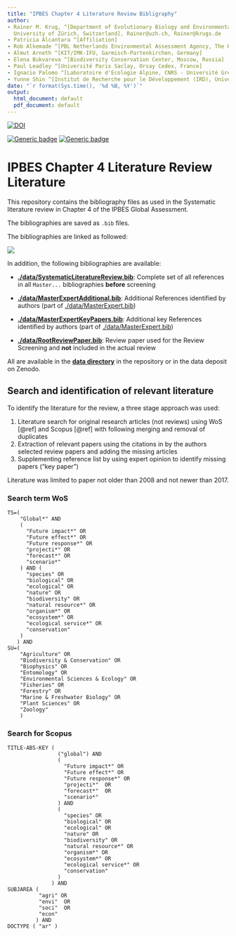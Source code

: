 ```yaml
---
title: "IPBES Chapter 4 Literature Review Bibligraphy"
author:
- Rainer M. Krug, ^[Department of Evolutionary Biology and Environmental Studies,
  University of Zürich, Switzerland], Rainer@uzh.ch, Rainer@krugs.de
- Patricia Alcantara ^[Affiliation]
- Rob Alkemade ^[PBL Netherlands Environmental Assessment Agency, The Hague, Netherlands]
- Almut Arneth ^[KIT/IMK-IFU, Garmisch-Partenkirchen, Germany]
- Elena Bukvareva ^[Biodiversity Conservation Center, Moscow, Russia]
- Paul Leadley ^[Université Paris Saclay, Orsay Cedex, France]
- Ignacio Palomo ^[Laboratoire d'Ecologie Alpine, CNRS - Université Grenoble Alps, Grenoble, France] ^[Basque Centre for Climate Change (BC3), Leioa, Spain]
- Yunne Shin ^[Institut de Recherche pour le Développement (IRD), Université de Montpellier, CNRS, Montpellier France]
date: "`r format(Sys.time(), '%d %B, %Y')`"
output: 
  html_document: default
  pdf_document: default
---
```

 
[![DOI](https://zenodo.org/badge/DOI/10.5281/zenodo.3603072.svg)](https://doi.org/10.5281/zenodo.3603072)

[![Generic badge](https://img.shields.io/badge/github-repo-<COLOR>.svg)](https://github.com/rkrug/LargeScaleLiteratureReview_DataDeposit)
[![Generic badge](https://img.shields.io/badge/github-website-<COLOR>.svg)](https://rkrug.github.io/LargeScaleLiteratureReview_DataDeposit/index.html)


# IPBES Chapter 4 Literature Review Literature

This repository contains the bibliography files as used in the Systematic literature review in Chapter 4 of the IPBES Global Assessment.

The bibliographies are saved as `.bib` files. 

The bibliographies are linked as followed:

![](./figs/roses_flowchart.svg)

In addition, the following bibliographies are available:

* **[./data/SystematicLiteratureReview.bib](./data/SystematicLiteratureReview.bib)**: Complete set of all references in all `Master...` bibliographies **before** screening

* **[./data/MasterExpertAdditional.bib](./data/MasterExpertAdditional.bib)**: Additional References identified by authors (part of [./data/MasterExpert.bib](/data/MasterExpert.bib))
* **[./data/MasterExpertKeyPapers.bib](./data/MasterExpertKeyPapers.bib)**: Additional key References identified by authors (part of [./data/MasterExpert.bib](/data/MasterExpert.bib))

* **[./data/RootReviewPaper.bib](./data/RootReviewPaper.bib)**: Review paper used for the Review Screening and **not** included in the actual review

All are available in the **[data directory](https://github.com/rkrug/LargeScaleLiteratureReview_DataDeposit/tree/master/docs/data)** in the repository or in the data deposit on Zenodo.


## Search and identification of relevant literature

To identify the literature for the review, a three stage approach was used:

1. Literature search for original research articles (not reviews) using WoS [@ref] and Scopus [@ref] with following merging and removal of duplicates
2. Extraction of relevant papers using the citations in by the authors selected review papers and adding the missing articles
3. Supplementing reference list by using expert opinion to identify missing papers ("key paper")

Literature was limited to paper not older than 2008 and not newer than 2017.

### Search term WoS

```
TS=(
    "Global*" AND
    (
      "Future impact*" OR
      "Future effect*" OR
      "Future response*" OR
      "projecti*" OR
      "forecast*" OR
      "scenario*"
    ) AND (
      "species" OR
      "biological" OR
      "ecological" OR
      "nature" OR
      "biodiversity" OR
      "natural resource*" OR
      "organism*" OR
      "ecosystem*" OR
      "ecological service*" OR
      "conservation"
    )
   ) AND
SU=(
    "Agriculture" OR
    "Biodiversity & Conservation" OR
    "Biophysics" OR
    "Entomology" OR
    "Environmental Sciences & Ecology" OR
    "Fisheries" OR
    "Forestry" OR
    "Marine & Freshwater Biology" OR
    "Plant Sciences" OR
    "Zoology"
    )
```

### Search for Scopus

```
TITLE-ABS-KEY (
                ("global") AND
                (
                  "Future impact*" OR
                  "Future effect*" OR
                  "Future response*" OR
                  "projecti*"  OR
                  "forecast*"  OR
                  "scenario*"
                ) AND
                (
                  "species" OR
                  "biological" OR
                  "ecological" OR
                  "nature" OR
                  "biodiversity" OR
                  "natural resource*" OR
                  "organism*" OR
                  "ecosystem*" OR
                  "ecological service*" OR
                  "conservation"
                )
              ) AND
SUBJAREA (
          "agri" OR
          "envi"  OR
          "soci"  OR
          "econ"
         ) AND
DOCTYPE ( "ar" )
```


<!-- 

## 1. Raw results from Systematic Literature Search (SLR)
* **[./data/raw_WoS.bib](./data/raw_WoS.bib)**: References returned from the Web of Science SLR 
* **[./data/raw_Scopus.bib](./data/raw_Scopus.bib)**: References returned from the Scopus SLR 
* **[./data/raw_Scopus_WoS_merged.bib](./data/raw_Scopus_WoS_merged.bib)**: Merged and duplicates removed from SLRs



### 2.1. Master SLR
* **[./data/MasterSystematic.bib](./data/MasterSystematic.bib)**: References from SLR after date screening

### 2.2. Master experts
* **[./data/MasterPaperTrail.bib](./data/MasterPaperTrail.bib)**: References from the Paper Trail Search based on Root Review Papers
* **[./data/MasterExpert.bib](/data/MasterExpert.bib)**: Combined `MasterExpertAdditional` and `MasterExpertKeyPapers`

### 

## 3. Relevant paper from Search
* **[./data/MasterSystematicRelevant.bib](./data/MasterSystematicRelevant.bib)**: References from search

## 4. Reviewed References
* **[./data/Done.bib](./data/Done.bib)**

### 4.1. Reviewed references split by source
* **[./data/MasterSystematicReviewed.bib](./data/MasterSystematicReviewed.bib)**
* **[./data/MasterPaperTrailReviewed.bib](./data/MasterPaperTrailReviewed.bib)**
* **[./data/MasterExpertReviewed.bib](./data/MasterExpertReviewed.bib)**

 -->
